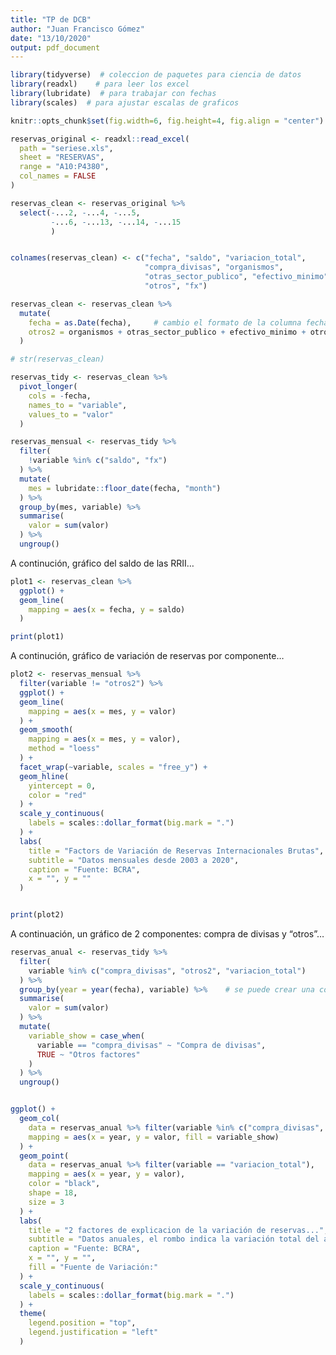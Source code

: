 ```yaml
---
title: "TP de DCB"
author: "Juan Francisco Gómez"
date: "13/10/2020"
output: pdf_document
---
```


```r
library(tidyverse)  # coleccion de paquetes para ciencia de datos
library(readxl)    # para leer los excel
library(lubridate)  # para trabajar con fechas
library(scales)  # para ajustar escalas de graficos

knitr::opts_chunk$set(fig.width=6, fig.height=4, fig.align = "center")  # tamaño y posicion de los graficos


```


```r
reservas_original <- readxl::read_excel(
  path = "seriese.xls",
  sheet = "RESERVAS",
  range = "A10:P4380",
  col_names = FALSE
)
```


```r

reservas_clean <- reservas_original %>%
  select(-...2, -...4, -...5,
         -...6, -...13, -...14, -...15
         )


colnames(reservas_clean) <- c("fecha", "saldo", "variacion_total",
                              "compra_divisas", "organismos", 
                              "otras_sector_publico", "efectivo_minimo",
                              "otros", "fx")
```


```r

reservas_clean <- reservas_clean %>% 
  mutate(
    fecha = as.Date(fecha),     # cambio el formato de la columna fecha
    otros2 = organismos + otras_sector_publico + efectivo_minimo + otros  # armo un nuevo otros
  )

# str(reservas_clean)

reservas_tidy <- reservas_clean %>% 
  pivot_longer(
    cols = -fecha,
    names_to = "variable",
    values_to = "valor"
  )

reservas_mensual <- reservas_tidy %>% 
  filter(
    !variable %in% c("saldo", "fx")
  ) %>% 
  mutate(
    mes = lubridate::floor_date(fecha, "month")
  ) %>% 
  group_by(mes, variable) %>% 
  summarise(
    valor = sum(valor)
  ) %>% 
  ungroup()
```


A continución, gráfico del saldo de las RRII...


```r

plot1 <- reservas_clean %>%
  ggplot() +
  geom_line(
    mapping = aes(x = fecha, y = saldo)
  )

print(plot1)

```



A continución, gráfico de variación de reservas por componente...


```r

plot2 <- reservas_mensual %>% 
  filter(variable != "otros2") %>% 
  ggplot() +
  geom_line(
    mapping = aes(x = mes, y = valor)
  ) +
  geom_smooth(
    mapping = aes(x = mes, y = valor),
    method = "loess"
  ) +
  facet_wrap(~variable, scales = "free_y") +
  geom_hline(
    yintercept = 0,
    color = "red"
  ) +
  scale_y_continuous(
    labels = scales::dollar_format(big.mark = ".")
  ) +
  labs(
    title = "Factors de Variación de Reservas Internacionales Brutas",
    subtitle = "Datos mensuales desde 2003 a 2020",
    caption = "Fuente: BCRA",
    x = "", y = ""
  )


print(plot2)
```




A continuación, un gráfico de 2 componentes: compra de divisas y "otros"...

```r

reservas_anual <- reservas_tidy %>% 
  filter(
    variable %in% c("compra_divisas", "otros2", "variacion_total")
  ) %>%  
  group_by(year = year(fecha), variable) %>%    # se puede crear una columna y agrupar en la misma linea
  summarise(
    valor = sum(valor)
  ) %>%
  mutate(
    variable_show = case_when(
      variable == "compra_divisas" ~ "Compra de divisas",
      TRUE ~ "Otros factores"
    ) 
  ) %>% 
  ungroup()


ggplot() +
  geom_col(
    data = reservas_anual %>% filter(variable %in% c("compra_divisas", "otros2")),
    mapping = aes(x = year, y = valor, fill = variable_show)
  ) +
  geom_point(
    data = reservas_anual %>% filter(variable == "variacion_total"),
    mapping = aes(x = year, y = valor),
    color = "black",
    shape = 18,
    size = 3
  ) +
  labs(
    title = "2 factores de explicacion de la variación de reservas...",
    subtitle = "Datos anuales, el rombo indica la variación total del año",
    caption = "Fuente: BCRA",
    x = "", y = "",
    fill = "Fuente de Variación:"
  ) +
  scale_y_continuous(
    labels = scales::dollar_format(big.mark = ".")
  ) +
  theme(
    legend.position = "top",
    legend.justification = "left"
  )

```

